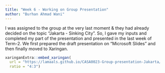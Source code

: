```yaml
---
title: "Week 6 - Working on Group Presentation"
author: "Burhan Ahmad Wani"
---
```


I was assigned to the group at the very last moment & they had already decided on the topic "Jakarta - Sinking City". So, I gave my inputs and completed my part of the presentation and presented in the last week of Term-2. We first prepared the draft presentation on "Microsoft Slides" and then finally moved to Xaringan.

```r

xaringanExtra::embed_xaringan(
  url = "https://lamaals.github.io/CASA0023-Group-presentation-Jakarta/#1",
  ratio = "4:3")

```
